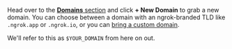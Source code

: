 Head over to the [**Domains** section](https://dashboard.ngrok.com/domains) and click **+ New Domain** to grab a new domain.
You can choose between a domain with an ngrok-branded TLD like `.ngrok.app` or `.ngrok.io`, or you can [bring a custom domain](/universal-gateway/custom-domains/).

We'll refer to this as `$YOUR_DOMAIN` from here on out.
